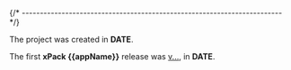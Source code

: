 
{/* ------------------------------------------------------------------------ */}

The project was created in **DATE**.

The first **xPack {{appName}}** release was
[v...](),
in **DATE**.
